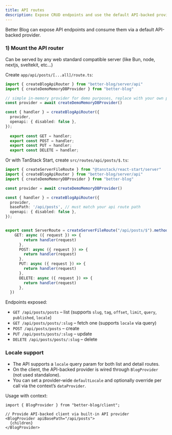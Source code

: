 ```yaml
---
title: API routes
description: Expose CRUD endpoints and use the default API-backed provider
---
```


Better Blog can expose API endpoints and consume them via a default API-backed provider.

### 1) Mount the API router

Can be served by any web standard compatible server (like Bun, node, nextjs, sveltekit, etc...)

Create `app/api/posts/[...all]/route.ts`:

```ts
import { createBlogApiRouter } from "better-blog/server/api"
import { createDemoMemoryDBProvider } from "better-blog"

// simple in-memory provider for demo purposes, replace with your own provider
const provider = await createDemoMemoryDBProvider()

const { handler } = createBlogApiRouter({
  provider,
  openapi: { disabled: false },
});
  
  export const GET = handler;
  export const POST = handler;
  export const PUT = handler;
  export const DELETE = handler;
```

Or with TanStack Start, create `src/routes/api/posts/$.ts`:

```ts
import { createServerFileRoute } from "@tanstack/react-start/server"
import { createBlogApiRouter } from "better-blog/server/api"
import { createDemoMemoryDBProvider } from "better-blog"

const provider = await createDemoMemoryDBProvider()

const { handler } = createBlogApiRouter({
  provider,
  basePath: '/api/posts', // must match your api route path
  openapi: { disabled: false },
});


export const ServerRoute = createServerFileRoute("/api/posts/$").methods({
    GET: async ({ request }) => {
        return handler(request)
      },
      POST: async ({ request }) => {
        return handler(request)
      },
      PUT: async ({ request }) => {
        return handler(request)
      },
      DELETE: async ({ request }) => {
        return handler(request)
      },
  })
```

Endpoints exposed:

- `GET /api/posts/posts` – list (supports `slug`, `tag`, `offset`, `limit`, `query`, `published`, `locale`)
- `GET /api/posts/posts/:slug` – fetch one (supports `locale` via query)
- `POST /api/posts/posts` – create
- `PUT /api/posts/posts/:slug` – update
- `DELETE /api/posts/posts/:slug` – delete

### Locale support

- The API supports a `locale` query param for both list and detail routes.
- On the client, the API-backed provider is wired through `BlogProvider` (not used standalone).
- You can set a provider-wide `defaultLocale` and optionally override per call via the context’s `dataProvider`.

Usage with context:

```tsx
import { BlogProvider } from "better-blog/client";

// Provide API-backed client via built-in API provider
<BlogProvider apiBasePath="/api/posts">
  {children}
</BlogProvider>
```

